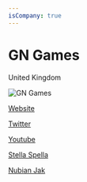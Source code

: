 ```yaml
---
isCompany: true
---
```


# GN Games

<Location>

United Kingdom

</Location>

![GN Games](http://www.gngames.co.uk/wp-content/uploads/2020/04/GNSplashScreen.png)

<Website>

[Website](http://GNGames.co.uk)

[Twitter](https://twitter.com/developmentgn)

[Youtube](https://www.youtube.com/channel/UCMY-fsf37xfQgdLObCR2cBQ)

</Website>

<Games>

[Stella Spella](https://www.microsoft.com/store/apps/9PFMCGTCVVH4)

[Nubian Jak](https://play.google.com/store/apps/details?id=com.GNDevelopment.NubianJakUS)

</Games>

